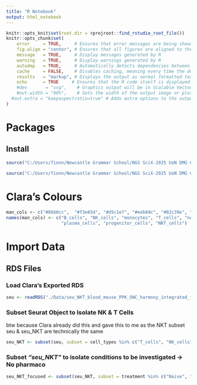 ```yaml
---
title: "R Notebook"
output: html_notebook
---
```


```r
knitr::opts_knit$set(root.dir = rprojroot::find_rstudio_root_file())
knitr::opts_chunk$set(
    error     = TRUE,     # Ensures that error messages are being shown in the output
    fig.align = "center", # Ensures that all figures are aligned to the centre in the output
    message   = TRUE,     # Display messages generated by R
    warning   = TRUE,     # Display warnings generated by R
    autodep   = TRUE,     # Automatically detects dependencies between chunks and reruns dependent chunks when needed
    cache     = FALSE,    # Disables caching, meaning every time the document is knit, all chunks are re-executed
    results   = "markup", # Displays the output as normal formatted text
    echo      = TRUE     # Ensures that the R code itself is displayed in the document
    #dev       = "svg",    # Graphics output will be in Scalable Vector Graphics (SVG) format
    #out.width = "90%",    # Sets the width of the output image or plot to 90% of the available width 
  #out.extra = "keepaspectratio=true" # Adds extra options to the output, in this case, preserving the aspect ratio of the image or plot
)
```

# Packages

## Install

```r
source("C:/Users/fionn/Newcastle Grammar School/NGS SciX-2025 UoN DMG Cancer Signalling - Bioinformatics and Proteomics/Fionn Git/HSC-SciX-UoN_LS3.33/Custom R Functions and Scripts/install_packages.R")
```

```r
source("C:/Users/fionn/Newcastle Grammar School/NGS SciX-2025 UoN DMG Cancer Signalling - Bioinformatics and Proteomics/Fionn Git/HSC-SciX-UoN_LS3.33/Custom R Functions and Scripts/init_packages.R")
```

# Clara's Colours

```r
man_cols <- c("#86b0cc",  "#f3e65d", "#d5c1e7", "#eeb84c", "#82c39e", "#525252","#4d9f6b", "#b3939e", "#e76031", "#e9944b")
names(man_cols) <- c("B_cells", "NK_cells", "monocytes", "T_cells", "neutrophils", "megakaryocytes", "pDCs",
                     "plasma_cells", "progenitor_cells", "NKT_cells")
```

# Import Data

## RDS Files

### Load Clara's Exported RDS

```r
seu <- readRDS("./Data/seu_NKT_blood_mouse_PPK_ONC_harmony_integrated_filtered_v2_20231_20236_annot.rds")
```

### Subset Seurat Object to Isolate NK & T Cells

btw because Clara already did this and gave this to me as the NKT subset seu & seu_NKT are technically the same

```r
seu_NKT <- subset(seu, subset = cell_types %in% c("T_cells", "NK_cells", "NKT_cells"))
```

### Subset *"seu_NKT"* to isolate conditions to be investigated -\> No pharmaco

```r
seu_NKT_focused <- subset(seu_NKT, subset = treatment %in% c("Naive", "Sham", "UT"))
```
